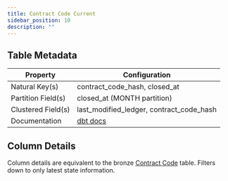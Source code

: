 ```yaml
---
title: Contract Code Current
sidebar_position: 10
description: ""
---
```


<div className="scoped-data-dictionary-table">

## Table Metadata

| Property | Configuration |
| --- | --- |
| Natural Key(s) | contract_code_hash, closed_at |
| Partition Field(s) | closed_at (MONTH partition) |
| Clustered Field(s) | last_modified_ledger, contract_code_hash |
| Documentation | [dbt docs](http://www.stellar-dbt-docs.com/#!/model/model.stellar_dbt_public.contract_code_current) |

## Column Details

Column details are equivalent to the bronze [Contract Code](../bronze/contract-code.mdx) table. Filters down to only latest state information.

</div>
